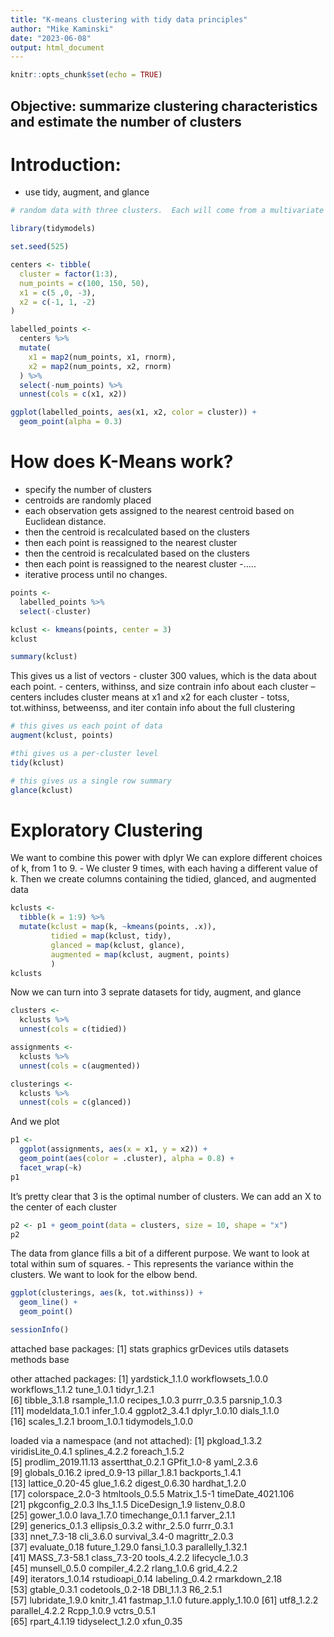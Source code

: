 ```yaml
---
title: "K-means clustering with tidy data principles"
author: "Mike Kaminski"
date: "2023-06-08"
output: html_document
---
```


```r
knitr::opts_chunk$set(echo = TRUE)
```

## Objective: summarize clustering characteristics and estimate the number of clusters

# Introduction:
- use tidy, augment, and glance

```r
# random data with three clusters.  Each will come from a multivariate gaussian distribution with differnet means for each cluster

library(tidymodels)

set.seed(525)

centers <- tibble(
  cluster = factor(1:3),
  num_points = c(100, 150, 50),
  x1 = c(5 ,0, -3),
  x2 = c(-1, 1, -2)
)

labelled_points <-
  centers %>%
  mutate(
    x1 = map2(num_points, x1, rnorm),
    x2 = map2(num_points, x2, rnorm)
  ) %>%
  select(-num_points) %>%
  unnest(cols = c(x1, x2))

ggplot(labelled_points, aes(x1, x2, color = cluster)) +
  geom_point(alpha = 0.3)

```
# How does K-Means work?
- specify the number of clusters
- centroids are randomly placed
- each observation gets assigned to the nearest centroid based on Euclidean distance.
- then the centroid is recalculated based on the clusters
- then each point is reassigned to the nearest cluster
- then the centroid is recalculated based on the clusters
- then each point is reassigned to the nearest cluster
-.....
- iterative process until no changes.

```r
points <-
  labelled_points %>%
  select(-cluster)

kclust <- kmeans(points, center = 3)
kclust

summary(kclust)

```
This gives us a list of vectors
- cluster 300 values, which is the data about each point.
- centers, withinss, and size contrain info about each cluster
-- centers includes cluster means at x1 and x2 for each cluster
- totss, tot.withinss, betweenss, and iter contain info about the full clustering

```r
# this gives us each point of data
augment(kclust, points)
```

```r
#thi gives us a per-cluster level
tidy(kclust)

```

```r
# this gives us a single row summary
glance(kclust)

```
# Exploratory Clustering
We want to combine this power with dplyr
We can explore different choices of k, from 1 to 9.
- We cluster 9 times, with each having a different value of k.  Then we create columns containing the tidied, glanced, and augmented data
```r
kclusts <-
  tibble(k = 1:9) %>%
  mutate(kclust = map(k, ~kmeans(points, .x)),
         tidied = map(kclust, tidy),
         glanced = map(kclust, glance),
         augmented = map(kclust, augment, points)
         )
kclusts

```

Now we can turn into 3 seprate datasets for tidy, augment, and glance
```r
clusters <- 
  kclusts %>%
  unnest(cols = c(tidied))

assignments <- 
  kclusts %>% 
  unnest(cols = c(augmented))

clusterings <- 
  kclusts %>%
  unnest(cols = c(glanced))


```

And we plot
```r
p1 <-
  ggplot(assignments, aes(x = x1, y = x2)) +
  geom_point(aes(color = .cluster), alpha = 0.8) +
  facet_wrap(~k)
p1


```

It's pretty clear that 3 is the optimal number of clusters.  We can add an X to the center of each cluster
```r
p2 <- p1 + geom_point(data = clusters, size = 10, shape = "x")
p2

```

The data from glance fills a bit of a different purpose.  We want to look at total within sum of squares.
- This represents the variance within the clusters.  We want to look for the elbow bend.
```r
ggplot(clusterings, aes(k, tot.withinss)) +
  geom_line() +
  geom_point()

```
```r
sessionInfo()


```
attached base packages:
[1] stats     graphics  grDevices utils     datasets  methods   base     

other attached packages:
 [1] yardstick_1.1.0    workflowsets_1.0.0 workflows_1.1.2    tune_1.0.1         tidyr_1.2.1       
 [6] tibble_3.1.8       rsample_1.1.0      recipes_1.0.3      purrr_0.3.5        parsnip_1.0.3     
[11] modeldata_1.0.1    infer_1.0.4        ggplot2_3.4.1      dplyr_1.0.10       dials_1.1.0       
[16] scales_1.2.1       broom_1.0.1        tidymodels_1.0.0  

loaded via a namespace (and not attached):
 [1] pkgload_1.3.2       viridisLite_0.4.1   splines_4.2.2       foreach_1.5.2      
 [5] prodlim_2019.11.13  assertthat_0.2.1    GPfit_1.0-8         yaml_2.3.6         
 [9] globals_0.16.2      ipred_0.9-13        pillar_1.8.1        backports_1.4.1    
[13] lattice_0.20-45     glue_1.6.2          digest_0.6.30       hardhat_1.2.0      
[17] colorspace_2.0-3    htmltools_0.5.5     Matrix_1.5-1        timeDate_4021.106  
[21] pkgconfig_2.0.3     lhs_1.1.5           DiceDesign_1.9      listenv_0.8.0      
[25] gower_1.0.0         lava_1.7.0          timechange_0.1.1    farver_2.1.1       
[29] generics_0.1.3      ellipsis_0.3.2      withr_2.5.0         furrr_0.3.1        
[33] nnet_7.3-18         cli_3.6.0           survival_3.4-0      magrittr_2.0.3     
[37] evaluate_0.18       future_1.29.0       fansi_1.0.3         parallelly_1.32.1  
[41] MASS_7.3-58.1       class_7.3-20        tools_4.2.2         lifecycle_1.0.3    
[45] munsell_0.5.0       compiler_4.2.2      rlang_1.0.6         grid_4.2.2         
[49] iterators_1.0.14    rstudioapi_0.14     labeling_0.4.2      rmarkdown_2.18     
[53] gtable_0.3.1        codetools_0.2-18    DBI_1.1.3           R6_2.5.1           
[57] lubridate_1.9.0     knitr_1.41          fastmap_1.1.0       future.apply_1.10.0
[61] utf8_1.2.2          parallel_4.2.2      Rcpp_1.0.9          vctrs_0.5.1        
[65] rpart_4.1.19        tidyselect_1.2.0    xfun_0.35   
